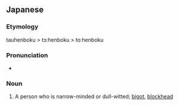 ==Japanese==
{{ja-kanjitab|とう|へん|ぼく|yomi=o}}

===Etymology===
tauhenboku > tɔːhenboku > toːhenboku

===Pronunciation===
* {{ja-pron|とうへんぼく}}

===Noun===
{{ja-noun|とうへんぼく|hhira=たうへんぼく|kyu=唐變木}}

# {{lb|ja|pejorative}} A person who is narrow-minded or dull-witted; [[bigot]], [[blockhead]]